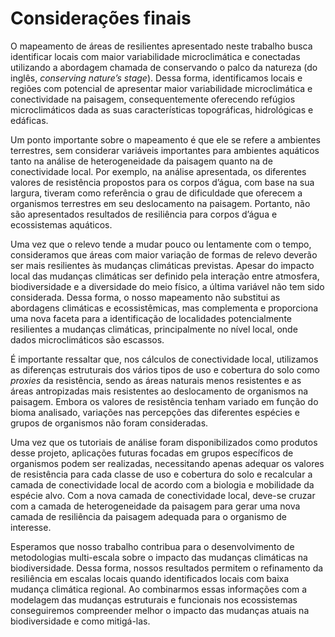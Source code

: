 # Considerações finais

O mapeamento de áreas de resilientes apresentado neste trabalho busca identificar locais com maior variabilidade microclimática e conectadas utilizando a abordagem chamada de conservando o palco da natureza (do inglês, *conserving nature's stage*). Dessa forma, identificamos locais e regiões com potencial de apresentar maior variabilidade microclimática e conectividade na paisagem, consequentemente oferecendo refúgios microclimáticos dada as suas características topográficas, hidrológicas e edáficas.

Um ponto importante sobre o mapeamento é que ele se refere a ambientes terrestres, sem considerar variáveis importantes para ambientes aquáticos tanto na análise de heterogeneidade da paisagem quanto na de conectividade local. Por exemplo, na análise apresentada, os diferentes valores de resistência propostos para os corpos d’água, com base na sua largura, tiveram como referência o grau de dificuldade que oferecem a organismos terrestres em seu deslocamento na paisagem. Portanto, não são apresentados resultados de resiliência para corpos d'água e ecossistemas aquáticos.

Uma vez que o relevo tende a mudar pouco ou lentamente com o tempo, consideramos que áreas com maior variação de formas de relevo deverão ser mais resilientes às mudanças climáticas previstas. Apesar do impacto local das mudanças climáticas ser definido pela interação entre atmosfera, biodiversidade e a diversidade do meio físico, a última variável não tem sido considerada. Dessa forma, o nosso mapeamento não substitui as abordagens climáticas e ecossistêmicas, mas complementa e proporciona uma nova faceta para a identificação de localidades potencialmente resilientes a mudanças climáticas, principalmente no nível local, onde dados microclimáticos são escassos.

É importante ressaltar que, nos cálculos de conectividade local, utilizamos as diferenças estruturais dos vários tipos de uso e cobertura do solo como *proxies* da resistência, sendo as áreas naturais menos resistentes e as áreas antropizadas mais resistentes ao deslocamento de organismos na paisagem. Embora os valores de resistência tenham variado em função do bioma analisado, variações nas percepções das diferentes espécies e grupos de organismos não foram consideradas.

Uma vez que os tutoriais de análise foram disponibilizados como produtos desse projeto, aplicações futuras focadas em grupos específicos de organismos podem ser realizadas, necessitando apenas adequar os valores de resistência para cada classe de uso e cobertura do solo e recalcular a camada de conectividade local de acordo com a biologia e mobilidade da espécie alvo. Com a nova camada de conectividade local, deve-se cruzar com a camada de heterogeneidade da paisagem para gerar uma nova camada de resiliência da paisagem adequada para o organismo de interesse.

Esperamos que nosso trabalho contribua para o desenvolvimento de metodologias multi-escala sobre o impacto das mudanças climáticas na biodiversidade. Dessa forma, nossos resultados permitem o refinamento da resiliência em escalas locais quando identificados locais com baixa mudança climática regional. Ao combinarmos essas informações com a modelagem das mudanças estruturais e funcionais nos ecossistemas conseguiremos compreender melhor o impacto das mudanças atuais na biodiversidade e como mitigá-las. 

